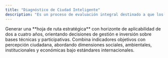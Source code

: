 ```yaml
---
title: "Diagnóstico de Ciudad Inteligente"
description: "Es un proceso de evaluación integral destinado a que los municipios y gobiernos locales evalúen su situación actual y definan un camino de transformación hacia un modelo de ciudad más inteligente, inclusivo y sostenible."
---
```


<Columns cols={2}>
  <Card title="Propósito Principal" icon="sparkles" href="/diagnostico-de-ciudad-inteligente">
    Generar una **hoja de ruta estratégica** con horizonte de aplicabilidad de dos a cuatro años, orientando decisiones de gestión e inversión sobre bases técnicas y participativas.
  </Card>
  <Card title="Metodología Integral" icon="diagram-project" href="/diagnostico-de-ciudad-inteligente">
    Combina indicadores objetivos con percepción ciudadana, abordando dimensiones sociales, ambientales, institucionales y económicas bajo estándares internacionales.
  </Card>
</Columns>